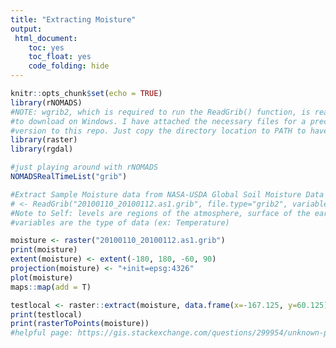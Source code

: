 ```yaml
---
title: "Extracting Moisture"
output:
 html_document:
    toc: yes
    toc_float: yes
    code_folding: hide
---
```


```r
knitr::opts_chunk$set(echo = TRUE)
library(rNOMADS)
#NOTE: wgrib2, which is required to run the ReadGrib() function, is really hard 
#to download on Windows. I have attached the necessary files for a precompiled 
#version to this repo. Just copy the directory location to PATH to have it work.
library(raster)
library(rgdal)
```

```r
#just playing around with rNOMADS
NOMADSRealTimeList("grib")
```

```r
#Extract Sample Moisture data from NASA-USDA Global Soil Moisture Data
# <- ReadGrib("20100110_20100112.as1.grib", file.type="grib2", variables = "", levels ="")
#Note to Self: levels are regions of the atmosphere, surface of the earth, or subsurface
#variables are the type of data (ex: Temperature)

moisture <- raster("20100110_20100112.as1.grib")
print(moisture)
extent(moisture) <- extent(-180, 180, -60, 90)
projection(moisture) <- "+init=epsg:4326"
plot(moisture)
maps::map(add = T)

testlocal <- raster::extract(moisture, data.frame(x=-167.125, y=60.125))
print(testlocal)
print(rasterToPoints(moisture))
#helpful page: https://gis.stackexchange.com/questions/299954/unknown-projection-of-grib-file
```



